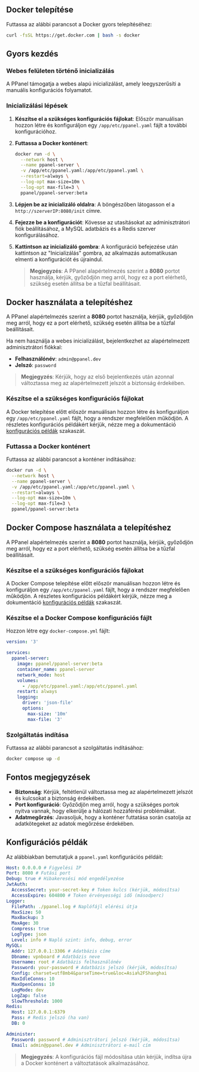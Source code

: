 ## Docker telepítése

Futtassa az alábbi parancsot a Docker gyors telepítéséhez:

```sh
curl -fsSL https://get.docker.com | bash -s docker
```

## Gyors kezdés

### Webes felületen történő inicializálás

A PPanel támogatja a webes alapú inicializálást, amely leegyszerűsíti a manuális konfigurációs folyamatot.

### Inicializálási lépések

1. **Készítse el a szükséges konfigurációs fájlokat**: Először manuálisan hozzon létre és konfiguráljon egy `/app/etc/ppanel.yaml` fájlt a további konfigurációhoz.

2. **Futtassa a Docker konténert**:

   ```sh
   docker run -d \
     --network host \
     --name ppanel-server \
     -v /app/etc/ppanel.yaml:/app/etc/ppanel.yaml \
     --restart=always \
     --log-opt max-size=10m \
     --log-opt max-file=3 \
     ppanel/ppanel-server:beta
   ```

3. **Lépjen be az inicializáló oldalra**: A böngészőben látogasson el a `http://szerverIP:8080/init` címre.

4. **Fejezze be a konfigurációt**: Kövesse az utasításokat az adminisztrátori fiók beállításához, a MySQL adatbázis és a Redis szerver konfigurálásához.

5. **Kattintson az inicializáló gombra**: A konfiguráció befejezése után kattintson az "Inicializálás" gombra, az alkalmazás automatikusan elmenti a konfigurációt és újraindul.

   > **Megjegyzés**: A PPanel alapértelmezés szerint a **8080** portot használja, kérjük, győződjön meg arról, hogy ez a port elérhető, szükség esetén állítsa be a tűzfal beállításait.

## Docker használata a telepítéshez

A PPanel alapértelmezés szerint a **8080** portot használja, kérjük, győződjön meg arról, hogy ez a port elérhető, szükség esetén állítsa be a tűzfal beállításait.

Ha nem használja a webes inicializálást, bejelentkezhet az alapértelmezett adminisztrátori fiókkal:

- **Felhasználónév**: `admin@ppanel.dev`
- **Jelszó**: `password`

> **Megjegyzés**: Kérjük, hogy az első bejelentkezés után azonnal változtassa meg az alapértelmezett jelszót a biztonság érdekében.

### Készítse el a szükséges konfigurációs fájlokat

A Docker telepítése előtt először manuálisan hozzon létre és konfiguráljon egy `/app/etc/ppanel.yaml` fájlt, hogy a rendszer megfelelően működjön. A részletes konfigurációs példákért kérjük, nézze meg a dokumentáció [konfigurációs példák](#konfigurációs-példák) szakaszát.

### Futtassa a Docker konténert

Futtassa az alábbi parancsot a konténer indításához:

```sh
docker run -d \
  --network host \
  --name ppanel-server \
  -v /app/etc/ppanel.yaml:/app/etc/ppanel.yaml \
  --restart=always \
  --log-opt max-size=10m \
  --log-opt max-file=3 \
  ppanel/ppanel-server:beta
```

## Docker Compose használata a telepítéshez

A PPanel alapértelmezés szerint a **8080** portot használja, kérjük, győződjön meg arról, hogy ez a port elérhető, szükség esetén állítsa be a tűzfal beállításait.

### Készítse el a szükséges konfigurációs fájlokat

A Docker Compose telepítése előtt először manuálisan hozzon létre és konfiguráljon egy `/app/etc/ppanel.yaml` fájlt, hogy a rendszer megfelelően működjön. A részletes konfigurációs példákért kérjük, nézze meg a dokumentáció [konfigurációs példák](#konfigurációs-példák) szakaszát.

### Készítse el a Docker Compose konfigurációs fájlt

Hozzon létre egy `docker-compose.yml` fájlt:

```yaml
version: '3'

services:
  ppanel-server:
    image: ppanel/ppanel-server:beta
    container_name: ppanel-server
    network_mode: host
    volumes:
      - /app/etc/ppanel.yaml:/app/etc/ppanel.yaml
    restart: always
    logging:
      driver: 'json-file'
      options:
        max-size: '10m'
        max-file: '3'
```

### Szolgáltatás indítása

Futtassa az alábbi parancsot a szolgáltatás indításához:

```sh
docker compose up -d
```

## Fontos megjegyzések

- **Biztonság**: Kérjük, feltétlenül változtassa meg az alapértelmezett jelszót és kulcsokat a biztonság érdekében.
- **Port konfiguráció**: Győződjön meg arról, hogy a szükséges portok nyitva vannak, hogy elkerülje a hálózati hozzáférési problémákat.
- **Adatmegőrzés**: Javasoljuk, hogy a konténer futtatása során csatolja az adatkötegeket az adatok megőrzése érdekében.

## Konfigurációs példák

Az alábbiakban bemutatjuk a `ppanel.yaml` konfigurációs példáit:

```yaml
Host: 0.0.0.0 # Figyelési IP
Port: 8080 # Futási port
Debug: true # Hibakeresési mód engedélyezése
JwtAuth:
  AccessSecret: your-secret-key # Token kulcs (kérjük, módosítsa)
  AccessExpire: 604800 # Token érvényességi idő (másodperc)
Logger:
  FilePath: ./ppanel.log # Naplófájl elérési útja
  MaxSize: 50
  MaxBackup: 3
  MaxAge: 30
  Compress: true
  LogType: json
  Level: info # Napló szint: info, debug, error
MySQL:
  Addr: 127.0.0.1:3306 # Adatbázis címe
  Dbname: vpnboard # Adatbázis neve
  Username: root # Adatbázis felhasználónév
  Password: your-password # Adatbázis jelszó (kérjük, módosítsa)
  Config: charset=utf8mb4&parseTime=true&loc=Asia%2FShanghai
  MaxIdleConns: 10
  MaxOpenConns: 10
  LogMode: dev
  LogZap: false
  SlowThreshold: 1000
Redis:
  Host: 127.0.0.1:6379
  Pass: # Redis jelszó (ha van)
  DB: 0

Administer:
  Password: password # Adminisztrátori jelszó (kérjük, módosítsa)
  Email: admin@ppanel.dev # Adminisztrátori e-mail cím
```

> **Megjegyzés**: A konfigurációs fájl módosítása után kérjük, indítsa újra a Docker konténert a változtatások alkalmazásához.



<Giscus />
